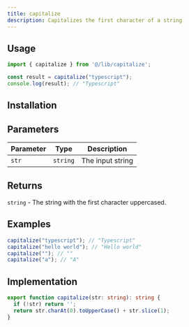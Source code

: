 ```yaml
---
title: capitalize
description: Capitalizes the first character of a string
---
```


## Usage

```typescript
import { capitalize } from '@/lib/capitalize';

const result = capitalize("typescript");
console.log(result); // "Typescript"
```

## Installation

<InstallTabs component="capitalize" />

## Parameters

| Parameter | Type     | Description      |
|-----------|----------|------------------|
| `str`     | `string` | The input string |

## Returns

`string` - The string with the first character uppercased.

## Examples

```typescript
capitalize("typescript"); // "Typescript"
capitalize("hello world"); // "Hello world"
capitalize(""); // ""
capitalize("a"); // "A"
```

## Implementation

```typescript
export function capitalize(str: string): string {
  if (!str) return '';
  return str.charAt(0).toUpperCase() + str.slice(1);
}
```

